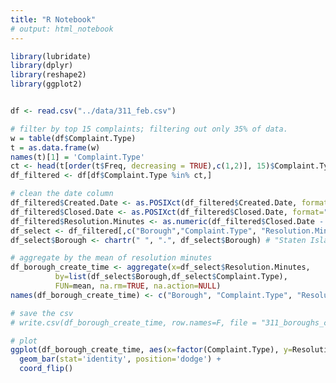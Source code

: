 ```yaml
---
title: "R Notebook"
# output: html_notebook
---
```




```r
library(lubridate)
library(dplyr)
library(reshape2)
library(ggplot2)


df <- read.csv("../data/311_feb.csv")

# filter by top 15 complaints; filtering out only 35% of data.
w = table(df$Complaint.Type)
t = as.data.frame(w)
names(t)[1] = 'Complaint.Type'
ct <- head(t[order(t$Freq, decreasing = TRUE),c(1,2)], 15)$Complaint.Type
df_filtered <- df[df$Complaint.Type %in% ct,]

# clean the date column
df_filtered$Created.Date <- as.POSIXct(df_filtered$Created.Date, format="%m/%d/%Y %I:%M:%S %p")
df_filtered$Closed.Date <- as.POSIXct(df_filtered$Closed.Date, format="%m/%d/%Y %I:%M:%S %p")
df_filtered$Resolution.Minutes <- as.numeric(df_filtered$Closed.Date - df_filtered$Created.Date) / 60
df_select <- df_filtered[,c("Borough","Complaint.Type", "Resolution.Minutes")]
df_select$Borough <- chartr(" ", ".", df_select$Borough) # "Staten Island" should be "Staten.Island"

# aggregate by the mean of resolution minutes
df_borough_create_time <- aggregate(x=df_select$Resolution.Minutes,
          by=list(df_select$Borough,df_select$Complaint.Type),
          FUN=mean, na.rm=TRUE, na.action=NULL)
names(df_borough_create_time) <- c("Borough", "Complaint.Type", "Resolution.Mean")

# save the csv
# write.csv(df_borough_create_time, row.names=F, file = "311_boroughs_complaints_how.csv")

# plot
ggplot(df_borough_create_time, aes(x=factor(Complaint.Type), y=Resolution.Mean, fill=Borough)) +
  geom_bar(stat='identity', position='dodge') +
  coord_flip()
```

